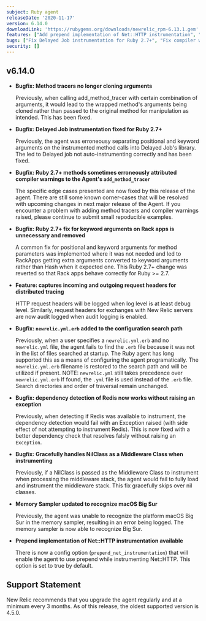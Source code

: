 ```yaml
---
subject: Ruby agent
releaseDate: '2020-11-17'
version: 6.14.0
downloadLink: 'https://rubygems.org/downloads/newrelic_rpm-6.13.1.gem'
features: ["Add prepend implementation of Net::HTTP instrumentation", "Recognize memory sampler in macOS Big Sur", "Capture incoming and outgoing distributed tracing request headers"]
bugs: ["Fix Delayed Job instrumentation for Ruby 2.7+", "Fix compiler warnings for Ruby 2.7+", "Fix Rack instrumentation behavior for Ruby 2.7+", "Add newrelic.yml.erb to the configuration search path", "Don't raise a dependency detection exception for Redis", "Gracefully handle NilClass as a Middleware Class when instrumenting"]
security: []
---
```


## v6.14.0

* **Bugfix: Method tracers no longer cloning arguments**

  Previously, when calling add_method_tracer with certain combination of arguments, it would lead to the wrapped method's arguments being cloned rather than passed to the original method for manipulation as intended. This has been fixed.
* **Bugfix: Delayed Job instrumentation fixed for Ruby 2.7+**

  Previously, the agent was erroneousy separating positional and keyword arguments on the instrumented method calls into Delayed Job's library. The led to Delayed job not auto-instrumenting correctly and has been fixed.
* **Bugfix: Ruby 2.7+ methods sometimes erroneously attributed compiler warnings to the Agent's `add_method_tracer`**

  The specific edge cases presented are now fixed by this release of the agent. There are still some known corner-cases that will be resolved with upcoming changes in next major release of the Agent. If you encounter a problem with adding method tracers and compiler warnings raised, please continue to submit small repoducible examples.
* **Bugfix: Ruby 2.7+ fix for keyword arguments on Rack apps is unnecessary and removed**

  A common fix for positional and keyword arguments for method parameters was implemented where it was not needed and led to RackApps getting extra arguments converted to keyword arguments rather than Hash when it expected one. This Ruby 2.7+ change was reverted so that Rack apps behave correctly for Ruby >= 2.7.
* **Feature: captures incoming and outgoing request headers for distributed tracing**

  HTTP request headers will be logged when log level is at least debug level. Similarly, request headers for exchanges with New Relic servers are now audit logged when audit logging is enabled.
* **Bugfix: `newrelic.yml.erb` added to the configuration search path**

  Previously, when a user specifies a `newrelic.yml.erb` and no `newrelic.yml` file, the agent fails to find the `.erb` file because it was not in the list of files searched at startup. The Ruby agent has long supported this as a means of configuring the agent programatically. The `newrelic.yml.erb` filename is restored to the search path and will be utilized if present. NOTE: `newrelic.yml` still takes precedence over `newrelic.yml.erb` If found, the `.yml` file is used instead of the `.erb` file. Search directories and order of traversal remain unchanged.
* **Bugfix: dependency detection of Redis now works without raising an exception**

  Previously, when detecting if Redis was available to instrument, the dependency detection would fail with an Exception raised (with side effect of not attempting to instrument Redis). This is now fixed with a better dependency check that resolves falsly without raising an `Exception`.
* **Bugfix: Gracefully handles NilClass as a Middleware Class when instrumenting**

  Previously, if a NilClass is passed as the Middleware Class to instrument when processing the middleware stack, the agent would fail to fully load and instrument the middleware stack. This fix gracefully skips over nil classes.
* **Memory Sampler updated to recognize macOS Big Sur**

  Previously, the agent was unable to recognize the platform macOS Big Sur in the memory sampler, resulting in an error being logged. The memory sampler is now able to recognize Big Sur.
* **Prepend implementation of Net::HTTP instrumentation available**

  There is now a config option (`prepend_net_instrumentation`) that will enable the agent to use prepend while instrumenting Net::HTTP. This option is set to true by default.

## Support Statement

New Relic recommends that you upgrade the agent regularly and at a minimum every 3 months. As of this release, the oldest supported version is 4.5.0.
